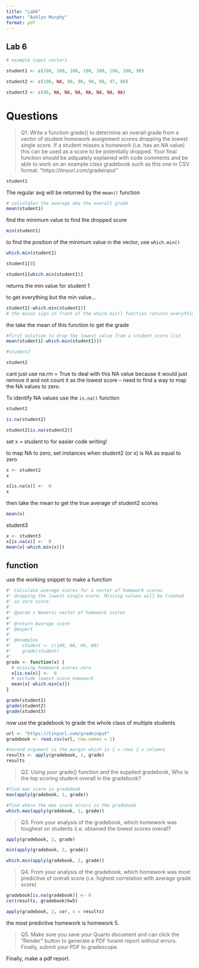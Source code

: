 ```yaml
---
title: "Lab6"
author: "Ashlyn Murphy"
format: pdf
---
```

## Lab 6

```r
# example input vectors

student1 <- c(100, 100, 100, 100, 100, 100, 100, 90)

student2 <- c(100, NA, 90, 90, 90, 90, 97, 80)

student3 <- c(90, NA, NA, NA, NA, NA, NA, NA)
```

# Questions

> Q1. Write a function grade() to determine an overall grade from a vector of student homework
assignment scores dropping the lowest single score. If a student misses a homework (i.e. has an
NA value) this can be used as a score to be potentially dropped. Your final function should be
adquately explained with code comments and be able to work on an example class gradebook
such as this one in CSV format: “https://tinyurl.com/gradeinput”

```r
student1
```

The regular avg will be returned by the `mean()` function
```r
# calculates the average aka the overall grade
mean(student1)
```

find the minimum value to find the dropped score
```r
min(student1)
```

to find the position of the minimum value in the vector, use `which.min()`
```r
which.min(student1)
```

```r
student1[8]
```

```r
student1[which.min(student1)]
```
returns the min value for student 1

to get everything but the min value...
```r
student1[-which.min(student1)]
# the minus sign in front of the which.min() function returns everything but the result of that function

```

the take the mean of this function to get the grade
```r
#first solution to drop the lowest value from a student score list
mean(student1[-which.min(student1)])
```

```r
#student2

student2
```

cant just use na.rm = True to deal with this NA value because it would just remove it and not count it as the lowest score -- need to find a way to map the NA values to zero.

To identify NA values use the `is.na()` function

```r
student2

is.na(student2)
```

```r
student2[is.na(student2)]
```
set x = student to for easier code writing!

to map NA to zero, set instances when student2 (or x) is NA as equal to zero
```r
x <- student2
x

x[is.na(x)] <-  0
x
```
then take the mean to get the true average of student2 scores
```r
mean(x)
```
student3
```r
x <- student3
x[is.na(x)] <-  0
mean(x[-which.min(x)])
```


## function

use the working snippet to make a function

```r
#' Calculate average scores for a vector of homework scores
#' dropping the lowest single score. Missing values will be treated
#' as zero score
#'
#' @param x Numeric vector of homework scores
#'
#' @return Average score
#' @export
#'
#' @examples
#'    student <- c(100, NA, 90, 80)
#'    grade(student)
#' 
grade <- function(x) {
  # missing homework scores zero
  x[is.na(x)] <-  0
  # exclude lowest score homework
  mean(x[-which.min(x)])
}
```

```r
grade(student1)
grade(student2)
grade(student3)
```

now use the gradebook to grade the whole class of multiple students

```r
url <- "https://tinyurl.com/gradeinput"
gradebook <- read.csv(url, row.names = 1)
```

```r
#second argument is the margin which is 1 = rows 2 = columns
results <- apply(gradebook, 1, grade)
results
```


> Q2. Using your grade() function and the supplied gradebook, Who is the top scoring student
overall in the gradebook?

```r
#find max score in gradebook
max(apply(gradebook, 1, grade))

#find where the max score occurs in the gradebook
which.max(apply(gradebook, 1, grade))

```


> Q3. From your analysis of the gradebook, which homework was toughest on students (i.e. obtained
the lowest scores overall? 

```r
apply(gradebook, 2, grade)

min(apply(gradebook, 2, grade))

which.min(apply(gradebook, 2, grade))
```


> Q4. From your analysis of the gradebook, which homework was most predictive of overall score (i.e. highest correlation with average grade score)

```r
gradebook[is.na(gradebook)] <- 0
cor(results, gradebook$hw5)
```

```r
apply(gradebook, 2, cor, x = results)
```

the most predictive homework is homework 5.

> Q5. Make sure you save your Quarto document and can click the “Render” button to generate a PDF foramt report without errors. Finally, submit your PDF
to gradescope.

Finally, make a pdf report.
